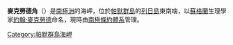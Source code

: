 {{coord|64|6|S|61|58|W|source:GNIS|display=title}}

'''麥克勞德角'''（{{lang-en|Macleod Point}}）是[[南極洲|南極洲]]的海岬，位於[[帕默群島|帕默群島]]的[[列日島|列日島]]東南端，以[[蘇格蘭|蘇格蘭]]生理學家[[約翰·麥克勞德|約翰·麥克勞德]]命名，現時由[[南極條約體系|南極條約體系]]管理。

{{DEFAULTSORT:Macleod Point}}
[[Category:帕默群島海岬|Category:帕默群島海岬]]


{{PalmerArchipelago-geo-stub}}
